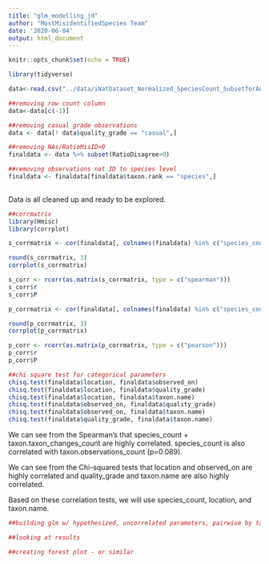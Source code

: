 ```yaml
---
title: "glm_modelling_jd"
author: "MostMisidentifiedSpecies Team"
date: '2020-06-04'
output: html_document
---
```


```r
knitr::opts_chunk$set(echo = TRUE)
```

```r
library(tidyverse)

data<-read.csv("../data/iNatDataset_Normalized_SpeciesCount_SubsetforAnalysis.csv")

```

```r
##removing row count column
data<-data[c(-1)]

##removing casual grade observations
data <- data[! data$quality_grade == "casual",]

##removing NAs/RatioMisID>0
finaldata <- data %>% subset(RatioDisagree>0)

##removing observations not ID to species level
finaldata <- finaldata[finaldata$taxon.rank == "species",]
  
```

Data is all cleaned up and ready to be explored.

```r
##corrmatrix
library(Hmisc)
library(corrplot)

s_corrmatrix <- cor(finaldata[, colnames(finaldata) %in% c("species_count","user.identifications_count", "taxon.observations_count", "taxon.taxon_changes_count", "comments_count", "RatioDisagree")], method = "spearman")

round(s_corrmatrix, 3)
corrplot(s_corrmatrix)

s_corr <- rcorr(as.matrix(s_corrmatrix, type = c("spearman")))
s_corr$r
s_corr$P

p_corrmatrix <- cor(finaldata[, colnames(finaldata) %in% c("species_count","user.identifications_count", "taxon.observations_count", "taxon.taxon_changes_count", "comments_count")], method = "pearson")

round(p_corrmatrix, 3)
corrplot(p_corrmatrix)

p_corr <- rcorr(as.matrix(p_corrmatrix, type = c("pearson")))
p_corr$r
p_corr$P

##chi square test for categorical parameters
chisq.test(finaldata$location, finaldata$observed_on)
chisq.test(finaldata$location, finaldata$quality_grade)
chisq.test(finaldata$location, finaldata$taxon.name)
chisq.test(finaldata$observed_on, finaldata$quality_grade)
chisq.test(finaldata$observed_on, finaldata$taxon.name)
chisq.test(finaldata$quality_grade, finaldata$taxon.name)

```

We can see from the Spearman's that species_count + taxon.taxon_changes_count are highly correlated. species_count is also correlated with taxon.observations_count (p=0.089).

We can see from the Chi-squared tests that location and observed_on are highly correlated and quality_grade and taxon.name are also highly correlated.

Based on these correlation tests, we will use species_count, location, and taxon.name.

```r

##building glm w/ hypothesized, uncorrelated parameters, pairwise by taxon.name?

##looking at results

```

```r

##creating forest plot - or similar

```